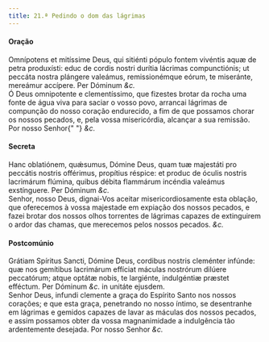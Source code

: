 ```yaml
---
title: 21.ª Pedindo o dom das lágrimas
---
```


<h4 class="text-center">Oração</h4>
<div class="container-fluid">
  <div class="row">
    <div class="col-6 dropcaps text-justify">
      Omnípotens et mitíssime Deus, qui sitiénti pópulo fontem vivéntis aquæ de
      petra produxísti: educ de cordis nostri durítia lácrimas compunctiónis; ut
      peccáta nostra plángere valeámus, remissionémque eórum, te miseránte,
      mereámur accípere. Per Dóminum <em>&c.</em>
    </div>
    <div class="col-6 dropcaps text-justify">
      Ó Deus omnipotente e clementíssimo, que fizestes brotar da rocha uma fonte
      de água viva para saciar o vosso povo, arrancai lágrimas de compunção do
      nosso coração endurecido, a fim de que possamos chorar os nossos pecados,
      e, pela vossa misericórdia, alcançar a sua remissão. Por nosso Senhor{" "}
      <em>&c.</em>
    </div>
  </div>
</div>

<h4 class="text-center">Secreta</h4>
<div class="container-fluid">
  <div class="row">
    <div class="col-6 dropcaps text-justify">
      Hanc oblatiónem, quǽsumus, Dómine Deus, quam tuæ majestáti pro peccátis
      nostris offérimus, propítius réspice: et produc de óculis nostris
      lacrimárum flúmina, quibus débita flammárum incéndia valeámus exstínguere.
      Per Dóminum <em>&c.</em>
    </div>
    <div class="col-6 dropcaps text-justify">
      Senhor, nosso Deus, dignai-Vos aceitar misericordiosamente esta oblação,
      que oferecemos à vossa majestade em expiação dos nossos pecados, e fazei
      brotar dos nossos olhos torrentes de lágrimas capazes de extinguirem o
      ardor das chamas, que merecemos pelos nossos pecados. <em>&c.</em>
    </div>
  </div>
</div>

<h4 class="text-center">Postcomúnio</h4>
<div class="container-fluid">
  <div class="row">
    <div class="col-6 dropcaps text-justify">
      Grátiam Spíritus Sancti, Dómine Deus, cordibus nostris cleménter infúnde:
      quæ nos gemítibus lacrimárum effíciat máculas nostrórum dilúere
      peccatórum; atque optátæ nobis, te largiénte, indulgéntiæ præstet
      efféctum. Per Dóminum <em>&c.</em> in unitáte ejusdem.
    </div>
    <div class="col-6 dropcaps text-justify">
      Senhor Deus, infundi clemente a graça do Espírito Santo nos nossos
      corações; e que esta graça, penetrando no nosso íntimo, se desentranhe em
      lágrimas e gemidos capazes de lavar as máculas dos nossos pecados, e assim
      possamos obter da vossa magnanimidade a indulgência tão ardentemente
      desejada. Por nosso Senhor <em>&c.</em>
    </div>
  </div>
</div>
